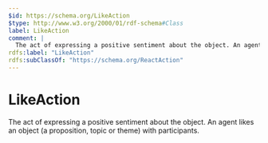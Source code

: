 ```yaml
---
$id: https://schema.org/LikeAction
$type: http://www.w3.org/2000/01/rdf-schema#Class
label: LikeAction
comment: |
  The act of expressing a positive sentiment about the object. An agent likes an object (a proposition, topic or theme) with participants.
rdfs:label: "LikeAction"
rdfs:subClassOf: "https://schema.org/ReactAction"
---
```


# LikeAction

The act of expressing a positive sentiment about the object. An agent likes an object (a proposition, topic or theme) with participants.

